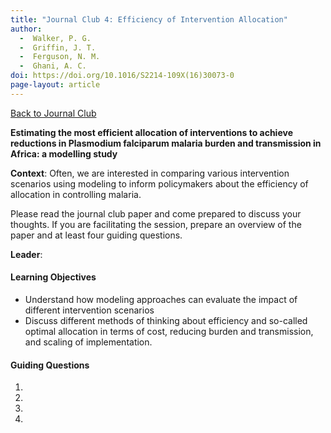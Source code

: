 ```yaml
---
title: "Journal Club 4: Efficiency of Intervention Allocation"
author: 
  -  Walker, P. G.
  -  Griffin, J. T.
  -  Ferguson, N. M.
  -  Ghani, A. C.
doi: https://doi.org/10.1016/S2214-109X(16)30073-0
page-layout: article
---
```

[[Back to Journal Club](../journal_club.qmd)]{.aside}

**Estimating the most efficient allocation of interventions to achieve reductions in Plasmodium falciparum malaria burden and transmission in Africa: a modelling study**

**Context**: Often, we are interested in comparing various intervention scenarios using modeling to inform policymakers about the efficiency of allocation in controlling malaria.

Please read the journal club paper and come prepared to discuss your thoughts. If you are facilitating the session, prepare an overview of the paper and at least four guiding questions. 

**Leader**:

#### Learning Objectives

* Understand how modeling approaches can evaluate the impact of different intervention scenarios
* Discuss different methods of thinking about efficiency and so-called optimal allocation in terms of cost, reducing burden and transmission, and scaling of implementation.

#### Guiding Questions

1.  
2.  
3.  
4. 


